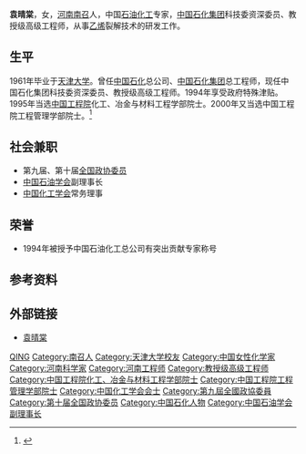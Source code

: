 '''袁晴棠'''{{BD|1938年|5月12日}}，女，[[河南|河南]][[南召县|南召]]人，中国[[石油化工|石油化工]]专家，[[中国石化集团|中国石化集团]]科技委资深委员、教授级高级工程师，从事[[乙烯|乙烯]]裂解技术的研发工作。

== 生平 ==
1961年毕业于[[天津大学|天津大学]]。曾任[[中国石化|中国石化]]总公司、[[中国石化集团|中国石化集团]]总工程师，现任中国石化集团科技委资深委员、教授级高级工程师。1994年享受政府特殊津贴。1995年当选[[中国工程院|中国工程院]]化工、冶金与材料工程学部院士。2000年又当选中国工程院工程管理学部院士。<ref >{{cite web |url=http://www.cae.cn/cae/jsp/jump.jsp?oid=20111231115148828946485 |language= |title=袁晴棠 |publisher=中国工程院 |date= |accessdate=2016-09 |archive-date=2016-09-16 |archive-url=https://web.archive.org/web/20160916035859/http://www.cae.cn/cae/jsp/jump.jsp?oid=20111231115148828946485 |dead-url=no }}</ref>

== 社会兼职 ==
* 第九届、第十届[[全国政协委员|全国政协委员]]
* [[中国石油学会|中国石油学会]]副理事长
* [[中国化工学会|中国化工学会]]常务理事

== 荣誉 ==
* 1994年被授予中国石油化工总公司有突出贡献专家称号

== 参考资料 ==
{{reflist}}

== 外部链接 ==
* [http://www.qqq681.cn/mO1060.html 袁晴棠]{{Wayback|url=http://www.qqq681.cn/mO1060.html |date=20170305020334 }}

{{中国工程院化工、冶金与材料工程学部院士}}
{{中国工程院工程管理学部院士}}
{{中国化工学会会士}}

{{Authority control}}
{{DEFAULTSORT:Yuan袁}}
[[Category:袁姓|QING]]
[[Category:南召人|Category:南召人]]
[[Category:天津大学校友|Category:天津大学校友]]
[[Category:中国女性化学家|Category:中国女性化学家]]
[[Category:河南科学家|Category:河南科学家]]
[[Category:河南工程师|Category:河南工程师]]
[[Category:教授级高级工程师|Category:教授级高级工程师]]
[[Category:中国工程院化工、冶金与材料工程学部院士|Category:中国工程院化工、冶金与材料工程学部院士]]
[[Category:中国工程院工程管理学部院士|Category:中国工程院工程管理学部院士]]
[[Category:中国化工学会会士|Category:中国化工学会会士]]
[[Category:第九屆全國政協委員|Category:第九屆全國政協委員]]
[[Category:第十届全国政协委员|Category:第十届全国政协委员]]
[[Category:中国石化人物|Category:中国石化人物]]
[[Category:中国石油学会副理事长|Category:中国石油学会副理事长]]